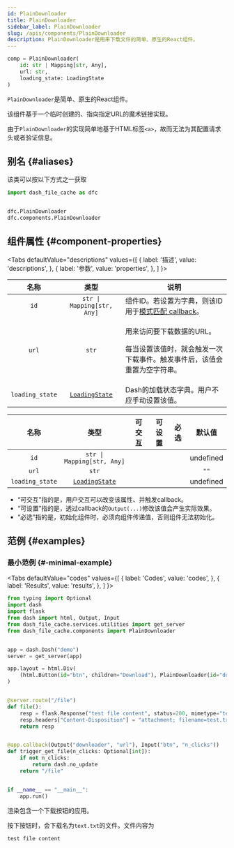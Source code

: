 ```yaml
---
id: PlainDownloader
title: PlainDownloader
sidebar_label: PlainDownloader
slug: /apis/components/PlainDownloader
description: PlainDownloader是用来下载文件的简单、原生的React组件。
---
```





<APITopBar type="class" isComponent={true} source="components.PlainDownloader" />

```python
comp = PlainDownloader(
    id: str | Mapping[str, Any],
    url: str,
    loading_state: LoadingState
)
```

`PlainDownloader`是简单、原生的React组件。

该组件基于一个临时创建的、指向指定URL的魔术链接实现。

由于`PlainDownloader`的实现简单地基于HTML标签`<a>`，故而无法为其配置请求头或者验证信息。

## 别名 {#aliases}

该类可以按以下方式之一获取

```python
import dash_file_cache as dfc


dfc.PlainDownloader
dfc.components.PlainDownloader
```

## 组件属性 {#component-properties}

<Tabs
  defaultValue="descriptions"
  values={[
    { label: '描述', value: 'descriptions', },
    { label: '参数', value: 'properties', },
  ]
}>

<TabItem value="descriptions">

|      名称       |                        类型                         | <center>说明</center>                                                                                            |
| :-------------: | :-------------------------------------------------: | :--------------------------------------------------------------------------------------------------------------- |
|      `id`       |             `str \| Mapping[str, Any]`              | 组件ID。若设置为字典，则该ID用于[模式匹配 callback<IconExternalLink/>][dash-pmcallback]。                     |
|      `url`      |                        `str`                        | <p>用来访问要下载数据的URL。</p><p>每当设置该值时，就会触发一次下载事件。触发事件后，该值会重置为空字符串。</p> |
| `loading_state` | [`LoadingState`<IconExternalLink/>][link-loadstate] | Dash的加载状态字典。用户不应手动设置该值。                                                                      |

</TabItem>

<TabItem value="properties">

|      名称       |                        类型                         | 可交互 |              可设置               | 必选 |  默认值   |
| :-------------: | :-------------------------------------------------: | :----: | :-------------------------------: | :--: | :-------: |
|      `id`       |             `str \| Mapping[str, Any]`              |        |                                   |      | undefined |
|      `url`      |                        `str`                        |        | <InlineIcon icon={vsiCheckIcon}/> |      |   `""`    |
| `loading_state` | [`LoadingState`<IconExternalLink/>][link-loadstate] |        | <InlineIcon icon={vsiCheckIcon}/> |      | undefined |

- “可交互”指的是，用户交互可以改变该属性、并触发callback。
- “可设置”指的是，透过callback的`Output(...)`修改该值会产生实际效果。
- “必选”指的是，初始化组件时，必须向组件传递值，否则组件无法初始化。

</TabItem>

</Tabs>

## 范例 {#examples}

### <IconObjType type="term"/> 最小范例 {#-minimal-example}

<Tabs
  defaultValue="codes"
  values={[
    { label: 'Codes', value: 'codes', },
    { label: 'Results', value: 'results', },
  ]
}>

<TabItem value="codes">

```python title="minimal_example_plain_downloader.py" showLineNumbers
from typing import Optional
import dash
import flask
from dash import html, Output, Input
from dash_file_cache.services.utilities import get_server
from dash_file_cache.components import PlainDownloader


app = dash.Dash("demo")
server = get_server(app)

app.layout = html.Div(
    (html.Button(id="btn", children="Download"), PlainDownloader(id="downloader"))
)


@server.route("/file")
def file():
    resp = flask.Response("test file content", status=200, mimetype="text/plain")
    resp.headers["Content-Disposition"] = "attachment; filename=test.txt"
    return resp


@app.callback(Output("downloader", "url"), Input("btn", "n_clicks"))
def trigger_get_file(n_clicks: Optional[int]):
    if not n_clicks:
        return dash.no_update
    return "/file"


if __name__ == "__main__":
    app.run()
```

</TabItem>

<TabItem value="results">

渲染包含一个下载按钮的应用。

按下按钮时，会下载名为`text.txt`的文件。文件内容为

```
test file content
```

</TabItem>

</Tabs>

[link-loadstate]: https://dash.plotly.com/loading-states
[dash-pmcallback]: https://dash.plotly.com/pattern-matching-callbacks
